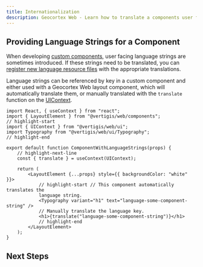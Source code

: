 ```yaml
---
title: Internationalization
description: Geocortex Web - Learn how to translate a components user facing text
---
```



<TranslationCallout />

## Providing Language Strings for a Component

When developing [custom components](sdk-components-create.mdx), user facing language strings are sometimes introduced. If these strings need to be translated, you can [register new language resource files](sdk-internationalization.mdx) with the appropriate translations.

Language strings can be referenced by key in a custom component and either used with a Geocortex Web layout component, which will automatically translate them, or manually translated with the `translate` function on the [UIContext](sdk-components-ui-context.mdx).

```tsx
import React, { useContext } from "react";
import { LayoutElement } from "@vertigis/web/components";
// highlight-start
import { UIContext } from "@vertigis/web/ui";
import Typography from "@vertigis/web/ui/Typography";
// highlight-end

export default function ComponentWithLanguageStrings(props) {
    // highlight-next-line
    const { translate } = useContext(UIContext);

    return (
        <LayoutElement {...props} style={{ backgroundColor: "white" }}>
            // highlight-start // This component automatically translates the
            language string.
            <Typography variant="h1" text="language-some-component-string" />
            // Manually translate the language key.
            <h1>{translate("language-some-component-string")}</h1>
            // highlight-end
        </LayoutElement>
    );
}
```

## Next Steps

<UseCaseContainer>
    <UseCaseCard
        title="Learn how to Define Language Strings"
        description="Learn how to define and register language resources"
        link={useBaseUrl("docs/web/sdk-internationalization")}
    />
    <UseCaseCard
        title="Learn how to use Language Strings in App Config"
        description="Learn how to use built-in or custom language strings in the app config"
        link={useBaseUrl(
            "docs/web/configuration-app-config-reference#internationalization"
        )}
    />
</UseCaseContainer>
